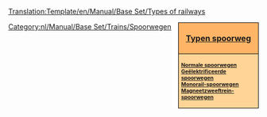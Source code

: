 <noinclude>[[Translation:Template/en/Manual/Base Set/Types of railways]]</noinclude><div style="float:right; padding-left:12px; background:#ffffff;">
<div style="width:150px; border:1px solid #000000; background:#ffb466; padding:5px; -moz-border-radius-topleft:5px; -moz-border-radius-topright:5px; font-size: 12pt;">
<center><strong><font size="3">[[nl/Manual/Base Set/Typen spoorweg|Typen spoorweg]]</font></strong></center>
</div>
<div style="width:150px;  border:1px solid black; border-top-width: 0px; background:#ffd496; padding:5px; -moz-border-radius-bottomleft:5px; -moz-border-radius-bottomright:8px; font-size: 8pt;">
<strong>
[[nl/Manual/Base Set/Spoorwegen|Normale spoorwegen]]<br/>
[[nl/Manual/Base Set/Geëlektrificeerde spoorwegen|Geëlektrificeerde spoorwegen]]<br/>
[[nl/Manual/Base Set/Monorail|Monorail-spoorwegen]]<br/>
[[nl/Manual/Base Set/MagLev|Magneetzweeftrein-spoorwegen]]
</strong>
</div>
</div>
<includeonly>[[Category:nl/Manual/Base Set/Trains/Spoorwegen]]</includeonly>